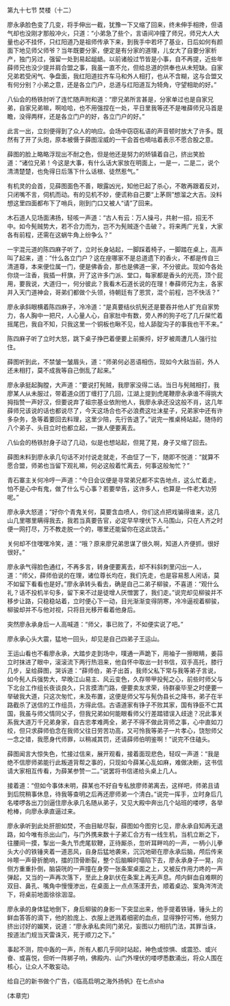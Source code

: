 

第九十七节 焚楼（十二）

廖永承脸色变了几变，将手伸出一截，犹豫一下又缩了回来，终未伸手相搀，但语气却也没刚才那般冲火，只道：“小弟急了些个，言语间冲撞了师兄，师兄大人大量也必不挂怀，只红阳道乃是祖师传承下来，到我手中若坏了基业，日后如何有颜面下地见师父师爷？当年既要分家，便定是有分家的道理，儿女大了自要分家析产，独门另过，强留一处到易起龃龉。以前诸般过节皆是小事，自不再提，近些年薛师兄也没少提并肩合盟之事，我虽一直不允，但给总道的供奉也从未短缺。自家兄弟若受闲气、争盘面，我红阳道拉齐车马和外人相打，也从不含糊，这与合盟又有何分别？小弟之意，还是各立门户，总道与红阳道互为犄角，守望相助的好。”

八仙会的杨铁肘听了连忙随声附和道：“廖兄弟所言甚是，分家单过也是自家兄弟，自家兄弟嘛，啊哈哈，也不用强捏在一处，平日里我等还不是唯薛师兄马首是瞻，没得两样，还是各立门户的好，各立门户的好。”

此言一出，立刻便得到了众人的响应。会场中窃窃私语的声音顿时放大了许多。既然有了开了头炮，原本被慑于薛图淫威的一干会首也嘀咕着表示不愿合股之意。

薛图的脸上略略浮现出不耐之色，但是他还是努力的矫镇着自己，挤出笑脸道：“诸位兄弟！今这是大事，有什么话大家放在明面上，一是一，二是二，说个清清楚楚，也免得日后落下什么话根、徒然惹气。”

有机灵的会首，见薛图面色不善，眼露凶光，知他已起了杀心，不敢再跟着反对，只闭嘴不言，伺机而动。有的见机不妙，便谎称自己要“上茅厕”想溜之大吉。没料想这里四面都布下了哨兵，刚到门口又被人“请”了回来。

木石道人见场面沸扬，轻咳一声道：“古人有云：万人操弓，共射一招，招无不中。如今髡贼势大，若不合力而为，岂不为髡贼逐个击破？。将来两广光复，大家各有前程，还需在这蜗牛角上纷争么？”

一宇混元道的陈四麻子听了，立时长身站起，一脚踩着椅子，一脚踏在桌上，高声叫了起来，道：“什么各立门户？这在座哪家不是总道遗下的香火，不都是传自三清道尊，本来便位属一门，便是佛香会，那也是佛道一家，不分彼此。现如今各处你烧一注香，我插一杆旗，开了这许多门派、堂口，每家都是香头的光亮，顶个屁用，要我说，大道归一，何分彼此？我看木石道长说的在理！奉薛师兄为主，各家并入天门道神会，哥弟们都做个头领，待朝廷有了恩赏，混个前程，岂不快活？”

廖永承斜眼横着陈四麻子，冷冷道：“是真要结伙抗髡还是要吞并他人扩充自家势力，各人胸中一把尺，人心量人心，自家肚中有数，旁人养的狗子吃了几斤屎忙着摇尾巴，我自不知，只我这里一个铜板也瞅不见，给人舔腚沟子的事我也干不来。”

陈四麻子听了立时大怒，跳下桌子挣巴着便要上前撕捋，好歹被周遭几人强行拉住。

薛图听到此，不禁皱一皱眉头，道：“师弟何必恶语相伤，现如今大敌当前，外人还未相打，莫不成我等自己倒乱了起来。”

廖永承挺起胸膛，大声道：“要说打髡贼，我廖家没得二话。当日与髡贼相打，我廖某人从未服过，带着道众团丁缠打了几回，江湖上提到虎尾鞭廖永承谁不得挑大拇指赞一声好汉，但要说弃了祖宗基业依附他人，我廖永承还没这般不肖，这几年薛师兄该说的话也都说尽了，今天这场合也不必浪费这吐沫星子，兄弟家中还有许多杂务，急等着要回去料理，这里少陪，先行告退了。”说完一推桌椅站起，随侍的八个弟子、头目立时也都立起，一拨人便要离去。

八仙会的杨铁肘身子动了几动，似是也想站起，但晃了晃，身子又缩了回去。

薛图未料到廖永承几句话不对付说走就走，不由怔了一下，随即不悦道：“就算不愿合盟，师弟也当留下观礼嘛，何必这般着忙离去，何事这般匆忙？”

青石寨主关何冷哼一声道：“今日会议便是寻常弟兄都不实告地点，这么忙着走，怕不是心中有鬼，做了什么亏心事？若要举告，这许多人，也算是一件老大功劳呢。”

廖永承大怒道；“好你个青鬼关何，莫要含血喷人，你们这点把戏骗得谁来，这几山几里哪里瞒得我去，我若当真要告官，必定早早埋伏下人马围山，只在人齐之时便一网打尽，万不教走脱一个的，哪里还能留你在这此饶舌。”

关何却不住嘿嘿冷笑，道：“哦？原来廖兄弟思谋了很久啊，知道人齐便抓，很好很好。”

廖永承气得脸色通红，不再多言，转身便要离去，却不料斜刺里闪出一人，道：“师父，薛师伯说的在理，诸位尊长均在，我们先走，也是容易惹人闲话，莫不如留下看看也是好。”廖永承转头看去，确是自己二弟子柳骏，不喜道：“观什么礼？话不投机半句多，留下来不过是徒增人厌憎罢了，我们走。”说完却见柳骏并不移步让路，只稳稳站着，立时便心下一动，目光渐渐变得阴寒，冷冷逼视着柳骏，柳骏却并不与他对视，只将目光移开看着他身后。

突然廖永承身后一人高喊道：“师父，事已败了，不如便实说了吧。”

廖永承心头大震，猛地一回头，却见是自己四弟子王运山。

王运山看也不看廖永承，大踏步走到场中，噗通一声跪下，用袖子一擦眼睛，姜蒜立时抹进了眼中，滚滚流下两行热泪来，他自怀中取出一封书信，双手高托，膝行几步，呈给薛图，哭诉道：“薛师伯，弟子出首，我师父私下常与我等弟子言说，如今髡人兵强势大，早晚江山易主、风云变色，久存带甲投髡之心，前些时师父与下北台工作组长夜谈良久，只言摸清门路，便要卖友求荣，待群豪毕至之时便要一举破我大道，只这次匆忙，未及布置，这便是师父写与髡伪县长之降书，弟子在半路截杀了送信的工作组员，方得此信。古语道家有铮子不败其家，国有铮臣不亡其国，我虽与师父情同父子，但我兄弟如何能眼看师父行差踏错误入歧途？况此事关系我大道万千兄弟身家，自古忠孝难两全，弟子不得不做此背师之事，心中直如刀绞，但只求薛师伯念在我师父往日劳苦功高，又可怜我等弟子一片孝心，饶恕师父一念之错，我愿身代师罪，以稍减其罚，还请薛师伯明鉴啊！”说完不住磕头。

薛图闻言大惊失色，忙接过信来，展开观看，接着面现悲色，轻叹一声道：“我是绝不信廖师弟能行此叛道背帮之事的，只现如今薛某心乱如麻，难做决断，这书信请大家相互传看，为薛某参赞一二。”说罢将书信递给头桌上几人。

接着道：“但如今事体未明，薛某也不好自专私放廖师弟离去，这样吧，师弟且请到后院稍事休息，待我等查明之后再还廖师弟一个清白。”说完一挥手，立时身后几名喽啰各出刀剑逼住廖永承几名随从弟子，又见大殿中奔出几个站班的喽啰，各举枪棒，向廖永承直逼过来。

廖永承听到此处肝胆如焚，不由目眦尽裂，薛图如今图穷匕见，廖永承自知再无退路，如今唯有杀出山门，与门外携来数十子弟汇合方有一线生机，当机立断之下，往腰间一摸，掣出一条九节虎尾软鞭，正待厮杀，忽听耳畔呜的一声，一柄小儿拳头大小的铁锤夹着一道恶风，自身后猛地袭来，沉沉地砸在廖永承后脑，颅后传来咔嚓一声骨折脆响，擂的顶骨断裂，整个后脑瞬时塌陷下去，廖永承身子一晃，向侧方重重扑倒，脑袋咣的一声撞在身旁一张条案桌面之上，又被反作用力咚的一声弹起，又当的一声再次落下，至此上身趴伏在条案上再无声息。颅内鲜血自难瞑的双目、鼻孔、嘴角中慢慢渗出，在桌面上一点点荡漾开去，顺着桌边、案角涔涔流下，将桌前地面徐徐洇湿。

廖永承的身体猛地倒下，身后柳骏的身影一下突显出来，他手提着铁锤，锤头上的鲜血答答的滴下，他的脸庞上、衣服上迸溅着细密的血点，显得狰狞可怖，他努力挤出讨好的媚笑，说道：“廖永承私卖同门弟兄，妄图以力相抗门法，其罪当诛，按道法门规当天雷诛灭，死于顺刀之下。”

事起不测，院中轰的一声，所有人都几乎同时站起，神色或惊惧、或震恐、或兴奋、或喜悦，但听一阵梆子响，佛殿内、山门外埋伏的喽啰悉数涌出，将众人围在核心，让众人不敢妄动。

给自己的新书做个广告，《临高启明之海外扬帆》在七点sha

(本章完)

